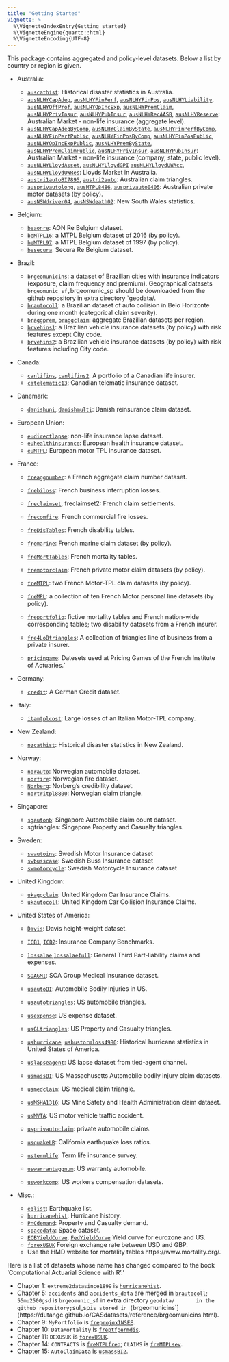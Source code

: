 ```yaml
---
title: "Getting Started"
vignette: >
  %\VignetteIndexEntry{Getting started}
  %\VignetteEngine{quarto::html}
  %\VignetteEncoding{UTF-8}
---
```


This package contains aggregated and policy-level datasets. Below a list by country
or region is given.


-  Australia:
    
     -  [`auscathist`](https://dutangc.github.io/CASdatasets/reference/auscathist.html): Historical disaster statistics in Australia.
     -  [`ausNLHYCapAdeq`](https://dutangc.github.io/CASdatasets/reference/ausNLHYtotal.html),
              [`ausNLHYFinPerf`](https://dutangc.github.io/CASdatasets/reference/ausNLHYtotal.html), [`ausNLHYFinPos`](https://dutangc.github.io/CASdatasets/reference/ausNLHYtotal.html),
              [`ausNLHYLiability`](https://dutangc.github.io/CASdatasets/reference/ausNLHYtotal.html),    [`ausNLHYOffProf`](https://dutangc.github.io/CASdatasets/reference/ausNLHYtotal.html),
              [`ausNLHYOpIncExp`](https://dutangc.github.io/CASdatasets/reference/ausNLHYtotal.html), [`ausNLHYPremClaim`](https://dutangc.github.io/CASdatasets/reference/ausNLHYtotal.html),
              [`ausNLHYPrivInsur`](https://dutangc.github.io/CASdatasets/reference/ausNLHYby.html), [`ausNLHYPubInsur`](https://dutangc.github.io/CASdatasets/reference/ausNLHYby.html),
            [`ausNLHYRecAASB`](https://dutangc.github.io/CASdatasets/reference/ausNLHYtotal.html), [`ausNLHYReserve`](https://dutangc.github.io/CASdatasets/reference/ausNLHYtotal.html): Australian Market - non-life insurance (aggregate level).
     -  [`ausNLHYCapAdeqByComp`](https://dutangc.github.io/CASdatasets/reference/ausNLHYby.html), [`ausNLHYClaimByState`](https://dutangc.github.io/CASdatasets/reference/ausNLHYby.html),
              [`ausNLHYFinPerfByComp`](https://dutangc.github.io/CASdatasets/reference/ausNLHYby.html), [`ausNLHYFinPerfPublic`](https://dutangc.github.io/CASdatasets/reference/ausNLHYby.html),
              [`ausNLHYFinPosByComp`](https://dutangc.github.io/CASdatasets/reference/ausNLHYby.html), [`ausNLHYFinPosPublic`](https://dutangc.github.io/CASdatasets/reference/ausNLHYby.html),
              [`ausNLHYOpIncExpPublic`](https://dutangc.github.io/CASdatasets/reference/ausNLHYby.html), [`ausNLHYPremByState`](https://dutangc.github.io/CASdatasets/reference/ausNLHYby.html),
              [`ausNLHYPremClaimPublic`](https://dutangc.github.io/CASdatasets/reference/ausNLHYby.html), [`ausNLHYPrivInsur`](https://dutangc.github.io/CASdatasets/reference/ausNLHYby.html),
            [`ausNLHYPubInsur`](https://dutangc.github.io/CASdatasets/reference/ausNLHYby.html): Australian Market - non-life insurance (company, state, public level).
     -  [`ausNLHYLloydAsset`](https://dutangc.github.io/CASdatasets/reference/ausNLHYlloyds.html), [`ausNLHYLloydGPI`](https://dutangc.github.io/CASdatasets/reference/ausNLHYlloyds.html)
            [`ausNLHYLloydUWAcc`](https://dutangc.github.io/CASdatasets/reference/ausNLHYlloyds.html), [`ausNLHYLloydUWRes`](https://dutangc.github.io/CASdatasets/reference/ausNLHYlloyds.html): Lloyds Market in Australia.
     - [`austri1autoBI7895`](https://dutangc.github.io/CASdatasets/reference/austriLob.html), [`austri2auto`](https://dutangc.github.io/CASdatasets/reference/austriLob.html): Australian claim triangles.
     - [`ausprivautolong`](https://dutangc.github.io/CASdatasets/reference/ausprivauto.html), [`ausMTPL8486`](https://dutangc.github.io/CASdatasets/reference/ausprivauto.html),
        [`ausprivauto0405`](https://dutangc.github.io/CASdatasets/reference/ausprivauto.html): Australian private motor datasets (by policy).
     - [`ausNSWdriver04`](https://dutangc.github.io/CASdatasets/reference/ausNSW.html), [`ausNSWdeath02`](https://dutangc.github.io/CASdatasets/reference/ausNSW.html): New South Wales statistics.
        

-  Belgium:
    
     - [`beaonre`](https://dutangc.github.io/CASdatasets/reference/beaonre.html): AON Re Belgium dataset.
     - [`beMTPL16`](https://dutangc.github.io/CASdatasets/reference/beMTPL16.html): a MTPL Belgium dataset of 2016 (by policy).
     - [`beMTPL97`](https://dutangc.github.io/CASdatasets/reference/beMTPL97.html): a MTPL Belgium dataset of 1997 (by policy).
     - [`besecura`](https://dutangc.github.io/CASdatasets/reference/besecura.html): Secura Re Belgium dataset.
        
-  Brazil:
  
     - [`brgeomunicins`](https://dutangc.github.io/CASdatasets/reference/brgeomunicins.html): a dataset of Brazilian cities with
            insurance indicators (exposure, claim frequency and premium).
            Geographical datasets `brgeomunic_sf, `brgeomunic_sp
            should be downloaded from the github repository
            in extra directory `geodata/.
     - [`brautocoll`](https://dutangc.github.io/CASdatasets/reference/brautocoll.html): a Brazilian dataset of auto collision in Belo
            Horizonte during one month (categorical claim severity).
     - [`braggprem`](https://dutangc.github.io/CASdatasets/reference/braggclaimprem.html), [`braggclaim`](https://dutangc.github.io/CASdatasets/reference/braggclaimprem.html): aggregate Brazilian datasets per region.
     - [`brvehins1`](https://dutangc.github.io/CASdatasets/reference/brvehins.html): a Brazilian vehicle insurance datasets
            (by policy) with risk features except City code.
     - [`brvehins2`](https://dutangc.github.io/CASdatasets/reference/brvehins.html): a Brazilian vehicle insurance datasets
            (by policy) with risk features including City code.
    

-  Canada:
    
     - [`canlifins`](https://dutangc.github.io/CASdatasets/reference/canlifins.html), [`canlifins2`](https://dutangc.github.io/CASdatasets/reference/canlifins.html): A portfolio of a Canadian life insurer.
     - [`catelematic13`](https://dutangc.github.io/CASdatasets/reference/catelematic13.html): Canadian telematic insurance dataset.
    
-  Danemark: 
    
     - [`danishuni`](https://dutangc.github.io/CASdatasets/reference/danish.html), [`danishmulti`](https://dutangc.github.io/CASdatasets/reference/danish.html): Danish reinsurance claim dataset.
    
-  European Union: 
    
     - [`eudirectlapse`](https://dutangc.github.io/CASdatasets/reference/eudirectlapse.html): non-life insurance lapse dataset.
     - [`euhealthinsurance`](https://dutangc.github.io/CASdatasets/reference/euhealthinsurance.html): European health insurance dataset.
     - [`euMTPL`](https://dutangc.github.io/CASdatasets/reference/euMTPL.html): European motor TPL insurance dataset.
    
-  France:
    
     - [`freaggnumber`](https://dutangc.github.io/CASdatasets/reference/freaggnumber.html): a French aggregate claim number dataset.
     - [`frebiloss`](https://dutangc.github.io/CASdatasets/reference/frebiloss.html): French business interruption losses.
     - [`freclaimset`](https://dutangc.github.io/CASdatasets/reference/freclaimset.html), freclaimset2: French claim settlements.

     - [`frecomfire`](https://dutangc.github.io/CASdatasets/reference/frecomfire.html): French commercial fire losses.
     - [`freDisTables`](https://dutangc.github.io/CASdatasets/reference/fredistables.html): French disability tables.
     - [`fremarine`](https://dutangc.github.io/CASdatasets/reference/fremarine.html): French marine claim dataset (by policy).
     - [`freMortTables`](https://dutangc.github.io/CASdatasets/reference/fremorttables.html): French mortality tables.
     - [`fremotorclaim`](https://dutangc.github.io/CASdatasets/reference/fremotorclaim.html): French private motor claim datasets (by policy).
     - [`freMTPL`](https://dutangc.github.io/CASdatasets/reference/freMTPL.html): two French Motor-TPL claim datasets (by policy).
     - [`freMPL`](https://dutangc.github.io/CASdatasets/reference/freMPL.html): a collection of ten French Motor personal line datasets (by policy).
     - [`freportfolio`](https://dutangc.github.io/CASdatasets/reference/freportfolio.html): fictive mortality tables and French
        nation-wide corresponding tables; two disability datasets from a French insurer.
     - [`fre4LoBtriangles`](https://dutangc.github.io/CASdatasets/reference/fre4triLob.html): A collection of triangles 
        line of business from a private insurer.
     - [`pricingame`](https://dutangc.github.io/CASdatasets/reference/pricingame.html): Datesets used at Pricing Games of the
    French Institute of Actuaries.`    
    
-  Germany:
    
     - [`credit`](https://dutangc.github.io/CASdatasets/reference/credit.html): A German Credit dataset.    
    
-  Italy:
    
     - [`itamtplcost`](https://dutangc.github.io/CASdatasets/reference/itamtplcost.html): Large losses of an Italian Motor-TPL company.
    
-  New Zealand:
  
     -  [`nzcathist`](https://dutangc.github.io/CASdatasets/reference/nzcathist.html): Historical disaster statistics in New Zealand.
    

-  Norway:
    
     - [`norauto`](https://dutangc.github.io/CASdatasets/reference/norauto.html): Norwegian automobile dataset.
     - [`norfire`](https://dutangc.github.io/CASdatasets/reference/norfire.html): Norwegian fire dataset.
     - [`Norberg`](https://dutangc.github.io/CASdatasets/reference/Norberg.html): Norberg's credibility dataset.
     - [`nortritpl8800`](https://dutangc.github.io/CASdatasets/reference/nortritpl.html): Norwegian claim triangle.
    
-  Singapore:
    
     - [`sgautonb`](https://dutangc.github.io/CASdatasets/reference/sgautonb.html): Singapore Automobile claim count dataset.
     - sgtriangles: Singapore Property and Casualty triangles.
    
-  Sweden:
    
     - [`swautoins`](https://dutangc.github.io/CASdatasets/reference/swautoins.html): Swedish Motor Insurance dataset
     - [`swbusscase`](https://dutangc.github.io/CASdatasets/reference/swbuss.html): Swedish Buss Insurance dataset
     - [`swmotorcycle`](https://dutangc.github.io/CASdatasets/reference/swmotorcycle.html): Swedish Motorcycle Insurance dataset
    
-  United Kingdom:
    
     - [`ukaggclaim`](https://dutangc.github.io/CASdatasets/reference/ukaggclaim.html): United Kingdom Car Insurance Claims.
     - [`ukautocoll`](https://dutangc.github.io/CASdatasets/reference/ukautocoll.html): United Kingdom Car Collision Insurance Claims.
    
-  United States of America:
    
     - [`Davis`](https://dutangc.github.io/CASdatasets/reference/Davis.html): Davis height-weight dataset.
     - [`ICB1`](https://dutangc.github.io/CASdatasets/reference/ICB.html), [`ICB2`](https://dutangc.github.io/CASdatasets/reference/ICB.html): Insurance Company Benchmarks.
     - [`lossalae`](https://dutangc.github.io/CASdatasets/reference/lossalae.html),[`lossalaefull`](https://dutangc.github.io/CASdatasets/reference/lossalae.html): General Third Part-liability claims and expenses.
     - [`SOAGMI`](https://dutangc.github.io/CASdatasets/reference/SOAGMI.html): SOA Group Medical Insurance dataset.

     - [`usautoBI`](https://dutangc.github.io/CASdatasets/reference/usautoBI.html): Automobile Bodily Injuries in US.
     - [`usautotriangles`](https://dutangc.github.io/CASdatasets/reference/usautotri.html): US automobile triangles.
     - [`usexpense`](https://dutangc.github.io/CASdatasets/reference/usexpense.html): US expense dataset.
     - [`usGLtriangles`](https://dutangc.github.io/CASdatasets/reference/usGLtriangles.html): US Property and Casualty triangles.
     - [`ushurricane`](https://dutangc.github.io/CASdatasets/reference/ushurricane.html), [`ushustormloss4980`](https://dutangc.github.io/CASdatasets/reference/ushurricanesub.html):
            Historical hurricane statistics in United States of America.
     - [`uslapseagent`](https://dutangc.github.io/CASdatasets/reference/uslapseagent.html): US lapse dataset from tied-agent channel.
     - [`usmassBI`](https://dutangc.github.io/CASdatasets/reference/usmassBI.html): US Massachusetts Automobile bodily injury claim datasets.
     - [`usmedclaim`](https://dutangc.github.io/CASdatasets/reference/usmedclaim.html): US medical claim triangle.
     - [`usMSHA1316`](https://dutangc.github.io/CASdatasets/reference/usMSHA1316.html): US Mine Safety and Health Administration claim dataset.
     - [`usMVTA`](https://dutangc.github.io/CASdatasets/reference/usMVTA.html): US motor vehicle traffic accident.
     - [`usprivautoclaim`](https://dutangc.github.io/CASdatasets/reference/usprivautoclaim.html): private automobile claims.
     - [`usquakeLR`](https://dutangc.github.io/CASdatasets/reference/usearthquake.html): California earthquake loss ratios.
     - [`ustermlife`](https://dutangc.github.io/CASdatasets/reference/ustermlife.html): Term life insurance survey.
     - [`uswarrantaggnum`](https://dutangc.github.io/CASdatasets/reference/uswarrantaggnum.html): US warranty automobile.
     - [`usworkcomp`](https://dutangc.github.io/CASdatasets/reference/usworkerscomp.html): US workers compensation datasets.
    
-  Misc.:     
    
     - [`eqlist`](https://dutangc.github.io/CASdatasets/reference/eqlist.html): Earthquake list.
     - [`hurricanehist`](https://dutangc.github.io/CASdatasets/reference/hurricanehist.html): Hurricane history.
     - [`PnCdemand`](https://dutangc.github.io/CASdatasets/reference/PnCdemand.html): Property and Casualty demand.
     - [`spacedata`](https://dutangc.github.io/CASdatasets/reference/spacedata.html): Space dataset.
     - [`ECBYieldCurve`](https://dutangc.github.io/CASdatasets/reference/ECBYieldCurve.html), [`FedYieldCurve`](https://dutangc.github.io/CASdatasets/reference/FedYieldCurve.html) Yield curve
            for eurozone and US.
     - [`forexUSUK`](https://dutangc.github.io/CASdatasets/reference/forex.html) Foreign exchange rate between USD and GBP.
     - Use the HMD website for mortality tables https://www.mortality.org/.
    
    


Here is a list of datasets whose name has changed compared to the book 'Computational Actuarial Science with R':'
  
- Chapter 1: `extreme2datasince1899` is [`hurricanehist`](https://dutangc.github.io/CASdatasets/reference/hurricanehist.html).
- Chapter 5: `accidents` and `accidents_data` are 
      merged in [`brautocoll`](https://dutangc.github.io/CASdatasets/reference/brautocoll.html);
      `55mu2500gsd` is `brgeomunic_sf` in extra directory `geodata/
      in the github repository;
      `sul_sp` is stored in [`brgeomunicins`](https://dutangc.github.io/CASdatasets/reference/brgeomunicins.html).
- Chapter 9: `MyPortfolio` is [`freprojqxINSEE`](https://dutangc.github.io/CASdatasets/reference/freportfolio.html).
- Chapter 10: `DataMortality` is [`freptfpermdis`](https://dutangc.github.io/CASdatasets/reference/freportfolio.html).
- Chapter 11: `DEXUSUK` is [`forexUSUK`](https://dutangc.github.io/CASdatasets/reference/forex.html).
- Chapter 14: `CONTRACTS` is [`freMTPLfreq`](https://dutangc.github.io/CASdatasets/reference/freMTPL.html); `CLAIMS` is [`freMTPLsev`](https://dutangc.github.io/CASdatasets/reference/freMTPL.html).
- Chapter 15: `AutoClaimData` is [`usmassBI2`](https://dutangc.github.io/CASdatasets/reference/usmassBI.html).
  


